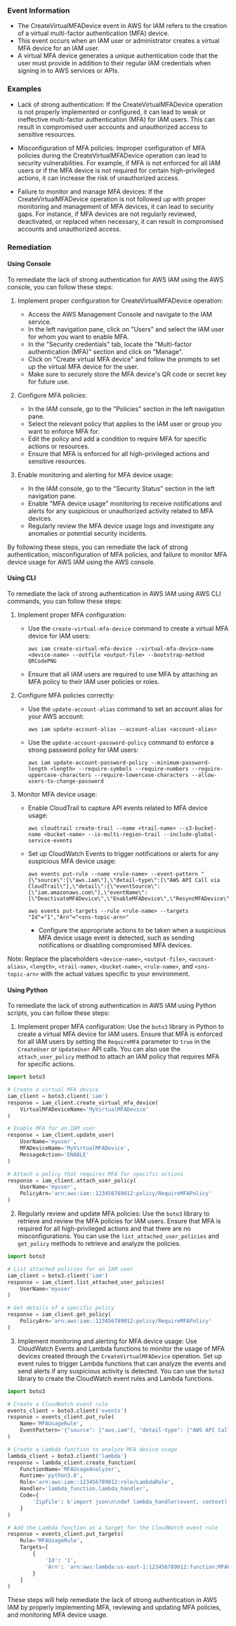 
### Event Information

- The CreateVirtualMFADevice event in AWS for IAM refers to the creation of a virtual multi-factor authentication (MFA) device.
- This event occurs when an IAM user or administrator creates a virtual MFA device for an IAM user.
- A virtual MFA device generates a unique authentication code that the user must provide in addition to their regular IAM credentials when signing in to AWS services or APIs.


### Examples

- Lack of strong authentication: If the CreateVirtualMFADevice operation is not properly implemented or configured, it can lead to weak or ineffective multi-factor authentication (MFA) for IAM users. This can result in compromised user accounts and unauthorized access to sensitive resources.

- Misconfiguration of MFA policies: Improper configuration of MFA policies during the CreateVirtualMFADevice operation can lead to security vulnerabilities. For example, if MFA is not enforced for all IAM users or if the MFA device is not required for certain high-privileged actions, it can increase the risk of unauthorized access.

- Failure to monitor and manage MFA devices: If the CreateVirtualMFADevice operation is not followed up with proper monitoring and management of MFA devices, it can lead to security gaps. For instance, if MFA devices are not regularly reviewed, deactivated, or replaced when necessary, it can result in compromised accounts and unauthorized access.

### Remediation

#### Using Console

To remediate the lack of strong authentication for AWS IAM using the AWS console, you can follow these steps:

1. Implement proper configuration for CreateVirtualMFADevice operation:
   - Access the AWS Management Console and navigate to the IAM service.
   - In the left navigation pane, click on "Users" and select the IAM user for whom you want to enable MFA.
   - In the "Security credentials" tab, locate the "Multi-factor authentication (MFA)" section and click on "Manage".
   - Click on "Create virtual MFA device" and follow the prompts to set up the virtual MFA device for the user.
   - Make sure to securely store the MFA device's QR code or secret key for future use.

2. Configure MFA policies:
   - In the IAM console, go to the "Policies" section in the left navigation pane.
   - Select the relevant policy that applies to the IAM user or group you want to enforce MFA for.
   - Edit the policy and add a condition to require MFA for specific actions or resources.
   - Ensure that MFA is enforced for all high-privileged actions and sensitive resources.

3. Enable monitoring and alerting for MFA device usage:
   - In the IAM console, go to the "Security Status" section in the left navigation pane.
   - Enable "MFA device usage" monitoring to receive notifications and alerts for any suspicious or unauthorized activity related to MFA devices.
   - Regularly review the MFA device usage logs and investigate any anomalies or potential security incidents.

By following these steps, you can remediate the lack of strong authentication, misconfiguration of MFA policies, and failure to monitor MFA device usage for AWS IAM using the AWS console.

#### Using CLI

To remediate the lack of strong authentication in AWS IAM using AWS CLI commands, you can follow these steps:

1. Implement proper MFA configuration:
   - Use the `create-virtual-mfa-device` command to create a virtual MFA device for IAM users:
     ```
     aws iam create-virtual-mfa-device --virtual-mfa-device-name <device-name> --outfile <output-file> --bootstrap-method QRCodePNG
     ```
   - Ensure that all IAM users are required to use MFA by attaching an MFA policy to their IAM user policies or roles.

2. Configure MFA policies correctly:
   - Use the `update-account-alias` command to set an account alias for your AWS account:
     ```
     aws iam update-account-alias --account-alias <account-alias>
     ```
   - Use the `update-account-password-policy` command to enforce a strong password policy for IAM users:
     ```
     aws iam update-account-password-policy --minimum-password-length <length> --require-symbols --require-numbers --require-uppercase-characters --require-lowercase-characters --allow-users-to-change-password
     ```

3. Monitor MFA device usage:
   - Enable CloudTrail to capture API events related to MFA device usage:
     ```
     aws cloudtrail create-trail --name <trail-name> --s3-bucket-name <bucket-name> --is-multi-region-trail --include-global-service-events
     ```
   - Set up CloudWatch Events to trigger notifications or alerts for any suspicious MFA device usage:
     ```
     aws events put-rule --name <rule-name> --event-pattern "{\"source\":[\"aws.iam\"],\"detail-type\":[\"AWS API Call via CloudTrail\"],\"detail\":{\"eventSource\":[\"iam.amazonaws.com\"],\"eventName\":[\"DeactivateMFADevice\",\"EnableMFADevice\",\"ResyncMFADevice\"]}}"
     ```
     ```
     aws events put-targets --rule <rule-name> --targets "Id"="1","Arn"="<sns-topic-arn>"
     ```
     - Configure the appropriate actions to be taken when a suspicious MFA device usage event is detected, such as sending notifications or disabling compromised MFA devices.

Note: Replace the placeholders `<device-name>`, `<output-file>`, `<account-alias>`, `<length>`, `<trail-name>`, `<bucket-name>`, `<rule-name>`, and `<sns-topic-arn>` with the actual values specific to your environment.

#### Using Python

To remediate the lack of strong authentication in AWS IAM using Python scripts, you can follow these steps:

1. Implement proper MFA configuration: Use the `boto3` library in Python to create a virtual MFA device for IAM users. Ensure that MFA is enforced for all IAM users by setting the `RequireMFA` parameter to `true` in the `CreateUser` or `UpdateUser` API calls. You can also use the `attach_user_policy` method to attach an IAM policy that requires MFA for specific actions.

```python
import boto3

# Create a virtual MFA device
iam_client = boto3.client('iam')
response = iam_client.create_virtual_mfa_device(
    VirtualMFADeviceName='MyVirtualMFADevice'
)

# Enable MFA for an IAM user
response = iam_client.update_user(
    UserName='myuser',
    MFADeviceName='MyVirtualMFADevice',
    MessageAction='ENABLE'
)

# Attach a policy that requires MFA for specific actions
response = iam_client.attach_user_policy(
    UserName='myuser',
    PolicyArn='arn:aws:iam::123456789012:policy/RequireMFAPolicy'
)
```

2. Regularly review and update MFA policies: Use the `boto3` library to retrieve and review the MFA policies for IAM users. Ensure that MFA is required for all high-privileged actions and that there are no misconfigurations. You can use the `list_attached_user_policies` and `get_policy` methods to retrieve and analyze the policies.

```python
import boto3

# List attached policies for an IAM user
iam_client = boto3.client('iam')
response = iam_client.list_attached_user_policies(
    UserName='myuser'
)

# Get details of a specific policy
response = iam_client.get_policy(
    PolicyArn='arn:aws:iam::123456789012:policy/RequireMFAPolicy'
)
```

3. Implement monitoring and alerting for MFA device usage: Use CloudWatch Events and Lambda functions to monitor the usage of MFA devices created through the `CreateVirtualMFADevice` operation. Set up event rules to trigger Lambda functions that can analyze the events and send alerts if any suspicious activity is detected. You can use the `boto3` library to create the CloudWatch event rules and Lambda functions.

```python
import boto3

# Create a CloudWatch event rule
events_client = boto3.client('events')
response = events_client.put_rule(
    Name='MFAUsageRule',
    EventPattern='{"source": ["aws.iam"], "detail-type": ["AWS API Call via CloudTrail"], "detail": {"eventSource": ["iam.amazonaws.com"], "eventName": ["DeactivateMFADevice", "EnableMFADevice"]}}'
)

# Create a Lambda function to analyze MFA device usage
lambda_client = boto3.client('lambda')
response = lambda_client.create_function(
    FunctionName='MFAUsageAnalyzer',
    Runtime='python3.8',
    Role='arn:aws:iam::123456789012:role/LambdaRole',
    Handler='lambda_function.lambda_handler',
    Code={
        'ZipFile': b'import json\n\ndef lambda_handler(event, context):\n    # Analyze MFA device usage\n    \n    return {\n        "statusCode": 200,\n        "body": json.dumps("MFA usage analyzed")\n    }'
    }
)

# Add the Lambda function as a target for the CloudWatch event rule
response = events_client.put_targets(
    Rule='MFAUsageRule',
    Targets=[
        {
            'Id': '1',
            'Arn': 'arn:aws:lambda:us-east-1:123456789012:function:MFAUsageAnalyzer'
        }
    ]
)
```

These steps will help remediate the lack of strong authentication in AWS IAM by properly implementing MFA, reviewing and updating MFA policies, and monitoring MFA device usage.


